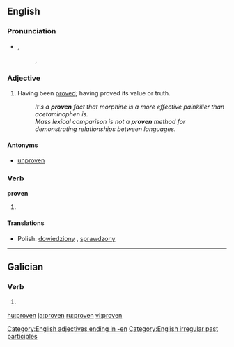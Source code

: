{{also|provén}}
==English==

===Pronunciation===
* {{IPA|/'pruːvən/}}, {{SAMPA|/"pru:v@n/}}
*: {{rhymes|əʊvən}}, {{rhymes|uːvən}}

===Adjective===
{{en-adj}}

# Having been [[prove]]d; having proved its value or truth.
#: ''It's a '''proven''' fact that morphine is a more effective painkiller than acetaminophen is.''
#: ''Mass lexical comparison is not a '''proven''' method for demonstrating relationships between languages.''

====Antonyms====
* {{sense|having been proved}} [[unproven]]

===Verb===
'''proven'''

# {{context|often|_|proscribed}} {{past participle of|[[prove]]}}

====Translations====
{{trans-top|past participle of prove}}
* Polish: [[dowiedziony]] {{m}}, [[sprawdzony]] {{m}}
{{trans-mid}}
{{trans-bottom}}

[[Category:English adjectives ending in -en]]
[[Category:English irregular past participles]]

----

==Galician==

===Verb===
{{gl-verb-form}}

# {{conjugation of|[[provir#Galician|provir]]||2|s|imp}}

[[hu:proven]]
[[ja:proven]]
[[ru:proven]]
[[vi:proven]]